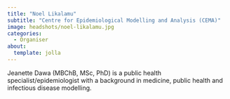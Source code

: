 ```yaml
---
title: "Noel Likalamu"
subtitle: "Centre for Epidemiological Modelling and Analysis (CEMA)"
image: headshots/noel-likalamu.jpg
categories:
  - Organiser
about:
  template: jolla
---
```


Jeanette Dawa (MBChB, MSc, PhD) is a public health specialist/epidemiologist with a background in medicine, public health and infectious disease modelling.
